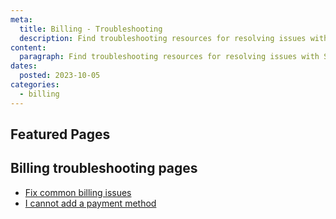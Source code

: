 ```yaml
---
meta:
  title: Billing - Troubleshooting
  description: Find troubleshooting resources for resolving issues with Scaleway Billing.
content:
  paragraph: Find troubleshooting resources for resolving issues with Scaleway Billing.
dates:
  posted: 2023-10-05
categories:
  - billing
---
```


<ProductHeader
  productName="Billing troubleshooting"
  productLogo="accountBilling"
  description="Discover how to solve the most common issues with Scaleway Billing"
/>

## Featured Pages

<Grid>
    <DefaultCard
      title="Billing FAQ"
      description="General info on Scaleway billing."
      url="/faq/billing/"
      label="See more"
    />
    <DefaultCard
      title="How to add a payment method"
      description="Step-by-step guide to adding a payment method to your Scaleway account."
      url="/billing/how-to/add-payment-method/"
      label="See more"
    />
    <DefaultCard
      title="How to change your payment method"
      description="Learn how to update and manage your payment method in the Scaleway console."
      url="/billing/how-to/change-payment-method/"
      label="See more"
    />
</Grid>
<Grid>
    <DefaultCard
      title="How to change your billing information"
      description="Instructions for changing your billing information in the Scaleway console."
      url="/billing/how-to/change-billing-information/"
      label="See more"
    />
    <DefaultCard
      title="Reading an invoice"
      description="Learn more about the information displayed in a Scaleway invoice."
      url="/billing/additional-content/reading-an-invoice/"
      label="See more"
    />
</Grid>

## Billing troubleshooting pages

- [Fix common billing issues](/billing/troubleshooting/fix-common-billing-issues/)
- [I cannot add a payment method](/billing/troubleshooting/cannot-add-payment-method/)

